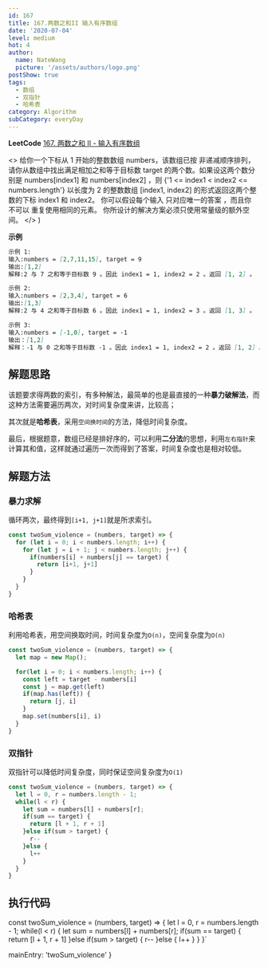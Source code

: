 ```yaml
---
id: 167
title: 167.两数之和II 输入有序数组
date: '2020-07-04'
level: medium
hot: 4
author:
  name: NateWang
  picture: '/assets/authors/logo.png'
postShow: true
tags:
  - 数组
  - 双指针
  - 哈希表
category: Algorithm
subCategory: everyDay
---
```


<Strong>LeetCode</Strong> [167. 两数之和 II - 输入有序数组](https://leetcode-cn.com/problems/two-sum-ii-input-array-is-sorted/)




 <>
  <Para>
    给你一个下标从 1 开始的整数数组 <InlineCode>numbers</InlineCode>，该数组已按 非递减顺序排列，
    请你从数组中找出满足相加之和等于目标数 target 的两个数。如果设这两个数分别是 <InlineCode>numbers[index1]</InlineCode> 和 <InlineCode>numbers[index2]</InlineCode> ，则 <InlineCode>{'1 <= index1 < index2 <= numbers.length'}</InlineCode> 
  </Para>
  <Para>
    以长度为 2 的整数数组 <InlineCode>[index1, index2]</InlineCode> 的形式返回这两个整数的下标 <InlineCode>index1</InlineCode> 和 <InlineCode>index2</InlineCode>。
  </Para>
  <Para>
    你可以假设每个输入 只对应唯一的答案 ，而且你 不可以 重复使用相同的元素。
  </Para>
  <Para>
    你所设计的解决方案必须只使用常量级的额外空间。
  </Para>
 </>
)

<SideNote type='info' title='题目描述' children={child}/>

**示例**

```md
示例 1:
输入:numbers = [2,7,11,15], target = 9
输出:[1,2]
解释:2 与 7 之和等于目标数 9 。因此 index1 = 1, index2 = 2 。返回 [1, 2] 。

示例 2:
输入:numbers = [2,3,4], target = 6
输出:[1,3]
解释:2 与 4 之和等于目标数 6 。因此 index1 = 1, index2 = 3 。返回 [1, 3] 。

示例 3:
输入:numbers = [-1,0], target = -1
输出：[1,2]
解释：-1 与 0 之和等于目标数 -1 。因此 index1 = 1, index2 = 2 。返回 [1, 2] 。

```

## 解题思路

该题要求得两数的索引，有多种解法，最简单的也是最直接的一种**暴力破解法**，而这种方法需要遍历两次，对时间复杂度来讲，比较高；

其次就是**哈希表**，采用`空间换时间`的方法，降低时间复杂度。

最后，根据题意，数组已经是排好序的，可以利用**二分法**的思想，利用`左右指针`来计算其和值，这样就通过遍历一次而得到了答案，时间复杂度也是相对较低。

## 解题方法

### 暴力求解

循环两次，最终得到`[i+1, j+1]`就是所求索引。

```js
const twoSum_violence = (numbers, target) => {
  for (let i = 0; i < numbers.length; i++) {
    for (let j = i + 1; j < numbers.length; j++) {
      if(numbers[i] + numbers[j] == target) {
        return [i+1, j+1]
      }
    }
  }
}
```

### 哈希表

利用哈希表，用空间换取时间，时间复杂度为`O(n)`，空间复杂度为`O(n)`

```js
const twoSum_violence = (numbers, target) => {
  let map = new Map();

  for(let i = 0; i < numbers.length; i++) {
    const left = target - numbers[i]
    const j = map.get(left)
    if(map.has(left)) {
      return [j, i]
    }
    map.set(numbers[i], i)
  }
}
```

### 双指针

双指针可以降低时间复杂度，同时保证空间复杂度为`O(1)`

```js
const twoSum_violence = (numbers, target) => {
  let l = 0, r = numbers.length - 1;
  while(l < r) {
    let sum = numbers[l] + numbers[r];
    if(sum == target) {
      return [l + 1, r + 1]
    }else if(sum > target) {
      r--
    }else {
      l++
    }
  }
}
```


## 执行代码


const twoSum_violence = (numbers, target) => {
  let l = 0, r = numbers.length - 1;
  while(l < r) {
    let sum = numbers[l] + numbers[r];
    if(sum == target) {
      return [l + 1, r + 1]
    }else if(sum > target) {
      r--
    }else {
      l++
    }
  }
}`

  mainEntry: 'twoSum_violence'
}

<PlayGround js={js} mode='algo' options={options}/> 

